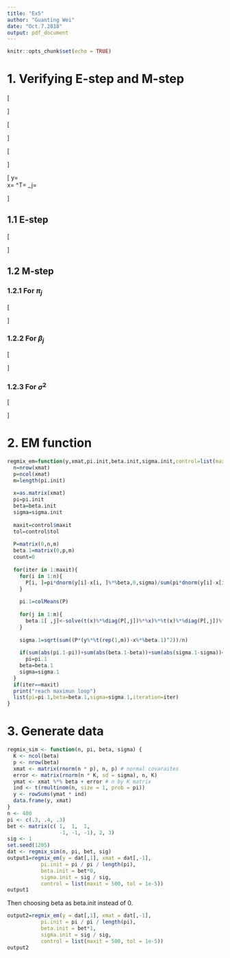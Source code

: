 ```yaml
---
title: "Ex5"
author: "Guanting Wei"
date: "Oct.7.2018"
output: pdf_document
---
```


```r
knitr::opts_chunk$set(echo = TRUE)
```

# 1. Verifying E-step and M-step
\[
\begin{aligned}
f(y_i|x_i,\Psi)&=\sum_{j=1}^{m}\pi_j\phi(y_i;x_{i}^{T}\beta_j,\sigma^2 )\\&=\sum_{j=1}^{m}\pi_j\phi(y_i-x_{i}^{T}\beta_j;0,\sigma^2 )
\end{aligned}
\]

\[
\begin{aligned}
l_{c}^{n}(\Psi )&=\sum_{i=1}^{n}\sum_{j=1}^{m}z_{ij}\ln\{\pi_j\phi(y_i-x_{i}^{T}\beta_j;0,\sigma^2 )\}\\&=\sum_{i=1}^{n}\sum_{j=1}^{m}z_{ij}\{\ln \pi_j+\ln \phi(y_i-x_{i}^{T}\beta_j;0,\sigma^2)\}
\end{aligned}
\]

\[
\begin{aligned}
E[z_{ij}|x_i,y_i;\Psi^{(k)}]&=\frac{\pi_{j}^{(k)}\phi(y_i-x_{i}^{T}\beta_j;0,\sigma^2)}{\sum_{j=1}^{m}\pi_{j}^{(k)}\phi(y_i-x_{i}^{T}\beta_j;0,\sigma^2)}\\&=p_{ij}^{(k+1)}
\end{aligned}
\]

\[
y=\begin{pmatrix}
y_{1}\\ 
y_{2}\\ 
...\\
y_i\\
...\\ 
y_{n}
\end{pmatrix}\
x=\begin{pmatrix}
x_1&x_2&...&x_i&...&x_n 
\end{pmatrix}^T=\begin{pmatrix}
x_{11} &x_{12}  &...  &x_{1p} \\ 
x_{21} &x_{22}  &...  &x_{2p} \\ 
... &...  &...  &... \\ 
x_{i1} &x_{i2}  &...  &x_{ip} \\ 
... &...  &...  &... \\ 
x_{n1} &x_{n2}  &...  &x_{np} 
\end{pmatrix}
\beta_j=\begin{pmatrix}
\beta_{j1}\\ 
\beta_{j2}\\ 
...\\ 
\beta_{jp}
\end{pmatrix}
\]


## 1.1 E-step
\[
\begin{aligned}
Q(\Psi |\Psi^{(k)})&=E[l_{n}^{c}(\Psi)|x,y,\Psi^{(k)}]\\&=\sum_{z}l_{n}^{c}(\Psi)P(z|x,y,\Psi^{(k)})
\\&=\sum_{z}P(z|x,y,\Psi^{(k)})\sum_{i=1}^{n}\sum_{j=1}^{m}z_{ij}\{\ln \pi_j+\ln \phi(y_i-x_{i}^{T}\beta_j;0,\sigma^2)\}
\\&=\sum_{i=1}^{n}\sum_{j=1}^{m}[\sum_{z}P(z|x,y,\Psi^{(k)})z_{ij}]\{\ln \pi_j+\ln \phi(y_i-x_{i}^{T}\beta_j;0,\sigma^2)\}\\&=\sum_{i=1}^{n}\sum_{j=1}^{m}E[z_{ij}|x_i,y_i;\Psi^{(k)}]\{\ln \pi_j+\ln \phi(y_i-x_{i}^{T}\beta_j;0,\sigma^2)\}\\&=\sum_{i=1}^{n}\sum_{j=1}^{m}p_{ij}^{(k+1)}\{\ln \pi_j+\ln \phi(y_i-x_{i}^{T}\beta_j;0,\sigma^2)\}\\&=\sum_{i=1}^{n}\sum_{j=1}^{m}p_{ij}^{(k+1)}\{\ln \pi_j-\frac{1}{2}\ln 2\pi\sigma^2-\frac{1}{2}\frac{(y_i-x_i^T\beta_j)^2}{\sigma^2}\}
\end{aligned}
\]

## 1.2 M-step
### 1.2.1 For $\pi_j$
\[\
\begin{aligned}
\frac{\partial Q}{\partial \pi_j}&=\sum_{i=1}^{n}\sum_{j=1}^{m}p_{ij}^{(k+1)}\ln\pi_j\\&=\sum_{j=1}^{m}(\ln\pi_j\sum_{i=1}^{n}p_{ij}^{(k+1)})\\&=\ln\pi_1\sum_{i=1}^{n}p_{i1}^{(k+1)}+...+\ln\pi_j\sum_{i=1}^{n}p_{ij}^{(k+1)}+...\ln\pi_m\sum_{i=1}^{n}p_{im}^{(k+1)}\\&=\ln\pi_1\sum_{i=1}^{n}p_{i1}^{(k+1)}+...+\ln\pi_j\sum_{i=1}^{n}p_{ij}^{(k+1)}+...\ln(1-\pi_1-...-\pi_j-...-\pi_{m-1})\sum_{i=1}^{n}p_{im}^{(k+1)}\\&=\frac{\sum_{i=1}^{n}p_{ij}}{\pi_j}-\frac{\sum_{i=1}^{n}p_{im}}{\pi_m}=0\\
\\
&\frac{\sum_{i=1}^{n}p_{ij}}{\pi_j}=\frac{\sum_{i=1}^{n}p_{im}}{\pi_m}\\\Rightarrow&\sum_{i=1}^{n}p_{ij}=\pi_j\frac{\sum_{i=1}^{n}p_{im}}{\pi_m}\\\Rightarrow&\sum_{j=1}^{m}\sum_{i=1}^{n}p_{ij}=\sum_{j=1}^{m}\pi_j\frac{\sum_{i=1}^{n}p_{im}}{\pi_m}\\\Rightarrow&\sum_{i=1}^{n}(\sum_{j=1}^{m}p_{ij})=\frac{\sum_{i=1}^{n}p_{im}}{\pi_m}(\sum_{j=1}^{m}\pi_j)\\\Rightarrow&\sum_{i=1}^{n}1=\frac{\sum_{i=1}^{n}p_{im}}{\pi_m}=n\\\Rightarrow&\frac{\sum_{i=1}^{n}p_{ij}}{\pi_j}=n\\\Rightarrow&\pi_j=\frac{\sum_{i=1}^{n}p_{ij}}{n}
\end{aligned}
\]

### 1.2.2 For $\beta_j$
\[
\begin{aligned}
\frac{\partial Q}{\partial\beta_j}&=-\frac{1}{2\sigma^2}\sum_{i=1}^{n}p_{ij}^{(k+1)}\frac{\partial (y_i-x_i^T\beta_j^{(k+1)})^2}{\partial \beta_j}\\&=-\frac{1}{2\sigma^2}\sum_{i=1}^{n}p_{ij}^{(k+1)}2(y_i-x_i^T\beta_j^{(k+1)})\frac{\partial (y_i-x_i^T\beta_j^{(k+1)})}{\partial \beta_j}\\&=-\frac{1}{2\sigma^2}\sum_{i=1}^{n}p_{ij}^{(k+1)}(-2)(y_i-x_i^T\beta_j^{(k+1)})\frac{\partial (x_i^T\beta_j^{(k+1)})}{\partial \beta_j}\\&=\frac{1}{\sigma^2}\sum_{i=1}^{n}p_{ij}^{(k+1)}x_i(y_i-x_i^T\beta_j^{(k+1)})=0\ (\beta_j\ is\ a\ column\ vector; we\ will\ get\ x_i^T\ if\ \beta_j\ is\ row\ vector)\\\Rightarrow&\beta_j^{(k+1)}=(\sum_{i=1}^{n}x_ix_i^Tp_{ij}^{(k+1)})^{-1}(\sum_{i=1}^{n}x_ip_{ij}^{(k+1)}y_i)
\end{aligned}
\]

### 1.2.3 For $\sigma^2$
\[
\begin{aligned}
&\frac{\partial Q}{\partial \sigma^2}=-\frac{1}{2\sigma^2}\sum_{i=1}^{n}\sum_{j=1}^{m}p_{ij}^{(k+1)}+\frac{1}{2(\sigma^2)^2}\sum_{i=1}^{n}\sum_{j=1}^{m}p_{ij}^{(k+1)}(y_i-x_i^T\beta_j^{(k+1)})^2=0\\\Rightarrow&\frac{\sum_{i=1}^{n}\sum_{j=1}^{m}p_{ij}^{(k+1)}(y_i-x_i^T\beta_j^{(k+1)})^2}{\sigma^2}=n\\\Rightarrow&{\sigma^2}^{(k+1)}=\frac{\sum_{i=1}^{n}\sum_{j=1}^{m}p_{ij}^{(k+1)}(y_i-x_i^T\beta_j^{(k+1)})^2}{n}
\end{aligned}
\]

# 2. EM function
```r
regmix_em=function(y,xmat,pi.init,beta.init,sigma.init,control=list(maxit=500,tol=1e-5)){
  n=nrow(xmat)
  p=ncol(xmat)
  m=length(pi.init)
  
  x=as.matrix(xmat)
  pi=pi.init
  beta=beta.init
  sigma=sigma.init
  
  maxit=control$maxit
  tol=control$tol
  
  P=matrix(0,n,m)
  beta.1=matrix(0,p,m)
  count=0
  
  for(iter in 1:maxit){
    for(i in 1:n){
      P[i, ]=pi*dnorm(y[i]-x[i, ]%*%beta,0,sigma)/sum(pi*dnorm(y[i]-x[i, ]%*%beta,0,sigma))
    }
    
    pi.1=colMeans(P)
    
    for(j in 1:m){
      beta.1[ ,j]<-solve(t(x)%*%diag(P[,j])%*%x)%*%t(x)%*%diag(P[,j])%*%y
    }
    
    sigma.1=sqrt(sum((P*(y%*%t(rep(1,m))-x%*%beta.1)^2))/n)
    
    if(sum(abs(pi.1-pi))+sum(abs(beta.1-beta))+sum(abs(sigma.1-sigma))<tol)break
      pi=pi.1
    beta=beta.1
    sigma=sigma.1
  }
  if(iter==maxit)
  print("reach maximun loop")
  list(pi=pi.1,beta=beta.1,sigma=sigma.1,iteration=iter)
}
```

# 3. Generate data
```r
regmix_sim <- function(n, pi, beta, sigma) {
  K <- ncol(beta)
  p <- nrow(beta)
  xmat <- matrix(rnorm(n * p), n, p) # normal covaraites
  error <- matrix(rnorm(n * K, sd = sigma), n, K)
  ymat <- xmat %*% beta + error # n by K matrix
  ind <- t(rmultinom(n, size = 1, prob = pi))
  y <- rowSums(ymat * ind)
  data.frame(y, xmat)
}
n <- 400
pi <- c(.3, .4, .3)
bet <- matrix(c( 1,  1,  1, 
                 -1, -1, -1), 2, 3)
sig <- 1
set.seed(1205)
dat <- regmix_sim(n, pi, bet, sig)
output1=regmix_em(y = dat[,1], xmat = dat[,-1], 
           pi.init = pi / pi / length(pi),
           beta.init = bet*0,
           sigma.init = sig / sig, 
           control = list(maxit = 500, tol = 1e-5))
output1
```

Then choosing beta as beta.init instead of 0.
```r
output2=regmix_em(y = dat[,1], xmat = dat[,-1], 
           pi.init = pi / pi / length(pi),
           beta.init = bet*1,
           sigma.init = sig / sig, 
           control = list(maxit = 500, tol = 1e-5))
output2
```


